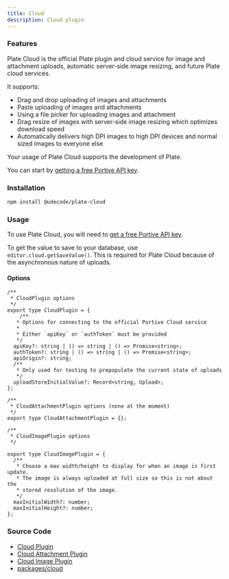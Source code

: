 ```yaml
---
title: Cloud
description: Cloud plugin
---
```


<ComponentExample src="/src/components/examples/CloudDemo.tsx">
  <CloudDemo />
</ComponentExample>

### Features

Plate Cloud is the official Plate plugin and cloud service for image and attachment uploads, automatic server-side image resizing, and future Plate cloud services.

It supports:

- Drag and drop uploading of images and attachments
- Paste uploading of images and attachments
- Using a file picker for uploading images and attachment
- Drag resize of images with server-side image resizing which optimizes download speed
- Automatically delivers high DPI images to high DPI devices and normal sized images to everyone else

Your usage of Plate Cloud supports the development of Plate.

You can start by [getting a free Portive API key](https://admin.portive.com/).

### Installation

```bash
npm install @udecode/plate-cloud
```

### Usage

To use Plate Cloud, you will need to [get a free Portive API key](https://www.portive.com/).

To get the value to save to your database, use `editor.cloud.getSaveValue()`. This is required for Plate Cloud because of the asynchronous nature of uploads.

#### Options

```tsx
/**
 * CloudPlugin options
 */
export type CloudPlugin = {
    /**
   * Options for connecting to the official Portive Cloud service
   *
   * Either `apiKey` or `authToken` must be provided
   */
  apiKey?: string | () => string | () => Promise<string>;
  authToken?: string | () => string | () => Promise<string>;
  apiOrigin?: string;
  /**
   * Only used for testing to prepopulate the current state of uploads
   */
  uploadStoreInitialValue?: Record<string, Upload>;
};

/**
 * CloudAttachmentPlugin options (none at the moment)
 */
export type CloudAttachmentPlugin = {};

/**
 * CloudImagePlugin options
 */

export type CloudImagePlugin = {
  /**
   * Choose a max width/height to display for when an image is first update.
   * The image is always uploaded at full size so this is not about the
   * stored resolution of the image.
   */
  maxInitialWidth?: number;
  maxInitialHeight?: number;
};
```

### Source Code

- [Cloud Plugin](https://github.com/udecode/plate/blob/main/packages/cloud/src/cloud/createCloudPlugin.ts)
- [Cloud Attachment Plugin](https://github.com/udecode/plate/blob/main/packages/cloud/src/attachment/createCloudAttachmentPlugin.ts)
- [Cloud Image Plugin](https://github.com/udecode/plate/blob/main/packages/cloud/src/image/createCloudImagePlugin.ts)
- [packages/cloud](https://github.com/udecode/plate/tree/main/packages/cloud)
